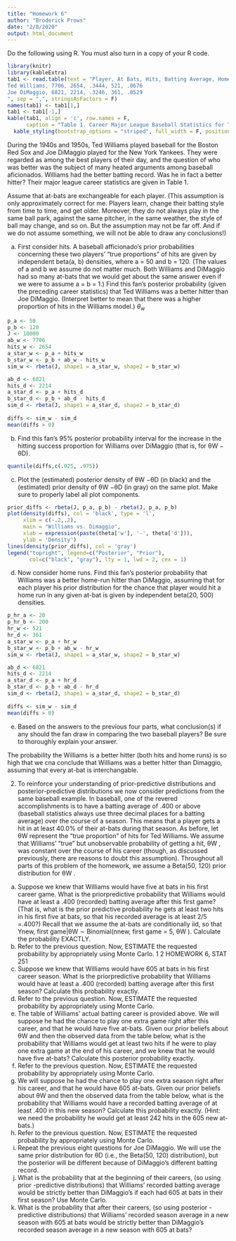```yaml
---
title: "Homework 6"
author: "Broderick Prows"
date: "2/8/2020"
output: html_document
---
```


Do the following using R. You must also turn in a copy of your R code.

```r
library(knitr)
library(kableExtra)
tab1 <- read.table(text = "Player, At Bats, Hits, Batting Average, Home Runs, Home Run Average
Ted Williams, 7706, 2654, .3444, 521, .0676
Joe DiMaggio, 6821, 2214, .3246, 361, .0529
", sep = ",", stringsAsFactors = F)
names(tab1) <- tab1[1,]
tab1 <- tab1[-1,]
kable(tab1, align = 'c', row.names = F,
      caption = "Table 1. Career Major League Baseball Statistics for Ted Williams and Joe DiMaggio") %>%
  kable_styling(bootstrap_options = "striped", full_width = F, position = "center")
```


During the 1940s and 1950s, Ted Williams played baseball for the Boston Red Sox and Joe DiMaggio played for the New York Yankees. They were regarded as among the best players of their day, and the question of who was better was the subject of many heated arguments among baseball aficionados. Williams had the better batting record. Was he in fact a better hitter? Their major league career statistics are given in Table 1.

Assume that at-bats are exchangeable for each player. (This assumption is only approximately correct for me. Players learn, change their batting style from time to time, and get older. Moreover, they do not always play in the same ball park, against the same pitcher, in the same weather, the style of ball may change, and so on. But the assumption may not be far off. And if we do not assume something, we will not be able to draw any conclusions!)

(a) First consider hits. A baseball afficionado’s prior probabilities concerning these two players’ “true proportions” of hits are given by independent beta(a, b) densities, where a = 50 and b = 120. (The values of a and b we assume do not matter much. Both Williams and DiMaggio had so many at-bats that we would get about the same answer even if we were to assume a = b = 1.) Find this fan’s posterior probability (given the preceding career statistics) that Ted Williams was a better hitter than Joe DiMaggio. (Interpret better to mean that there was a higher proportion of hits in the Williams model.)
$\theta _w$
```r
p_a <- 50
p_b <- 120
J <- 10000
ab_w <- 7706
hits_w <- 2654
a_star_w <- p_a + hits_w
b_star_w <- p_b + ab_w - hits_w
sim_w <- rbeta(J, shape1 = a_star_w, shape2 = b_star_w)

ab_d <- 6821
hits_d <- 2214
a_star_d <- p_a + hits_d
b_star_d <- p_b + ab_d - hits_d
sim_d <- rbeta(J, shape1 = a_star_d, shape2 = b_star_d)
               
diffs <- sim_w - sim_d
mean(diffs > 0)
```


(b) Find this fan’s 95% posterior probability interval for the increase in the hitting success proportion for Williams over DiMaggio (that is, for θW − θD).
```r
quantile(diffs,c(.025, .975))
```


(c) Plot the (estimated) posterior density of θW −θD (in black) and the (estimated) prior density of θW −θD (in gray) on the same plot. Make sure to properly label all plot components.
```r
prior_diffs <- rbeta(J, p_a, p_b) - rbeta(J, p_a, p_b)
plot(density(diffs), col = 'black', type = 'l',
     xlim = c(-.2,.2),
     main = "Williams vs. Dimaggio",
     xlab = expression(paste(theta['w'], '-', theta['d'])),
     ylab = 'Density')
lines(density(prior_diffs), col = 'gray')
legend("topright", legend=c("Posterior", "Prior"),
       col=c("black", "gray"), lty = 1, lwd = 2, cex = 1)
```


(d) Now consider home runs. Find this fan’s posterior probability that Williams was a better home-run hitter than DiMaggio, assuming that for each player his prior distribution for the chance that player would hit a home run in any given at-bat is given by independent beta(20, 500) densities.
```r
p_hr_a <- 20
p_hr_b <- 200
hr_w <- 521
hr_d <- 361
a_star_w <- p_a + hr_w
b_star_w <- p_b + ab_w - hr_w
sim_w <- rbeta(J, shape1 = a_star_w, shape2 = b_star_w)

ab_d <- 6821
hits_d <- 2214
a_star_d <- p_a + hr_d
b_star_d <- p_b + ab_d - hr_d
sim_d <- rbeta(J, shape1 = a_star_d, shape2 = b_star_d)
               
diffs <- sim_w - sim_d
mean(diffs > 0)
```

(e) Based on the answers to the previous four parts, what conclusion(s) if any should the fan draw in comparing the two baseball players? Be sure to thoroughly explain your answer.

The probability the Williams is a better hitter (both hits and home runs) is so high that we cna conclude that Williams was a better hitter than Dimaggio, assuming that every at-bat is interchangable.


(2) To reinforce your understanding of prior-predictive distributions and posterior-predictive distributions we now
consider predictions from the same baseball example. In baseball, one of the revered accomplishments is
to have a batting average of .400 or above (baseball statistics always use three decimal places for a batting
average) over the course of a season. This means that a player gets a hit in at least 40.0% of their at-bats
during that season. As before, let θW represent the “true proportion” of hits for Ted Williams. We assume
that Williams’ “true” but unobservable probability of getting a hit, θW , was constant over the course of his
career (though, as discussed previously, there are reasons to doubt this assumption). Throughout all parts
of this problem of the homework, we assume a Beta(50, 120) prior distribution for θW .
(a) Suppose we knew that Williams would have five at bats in his first career game. What is the priorpredictive probability that Williams would have at least a .400 (recorded) batting average after this first
game? (That is, what is the prior predictive probability he gets at least two hits in his first five at bats, so
that his recorded average is at least 2/5 =.400?) Recall that we assume the at-bats are conditionally iid,
so that Ynew, first game|θW ∼ Binomial(nnew, first game = 5, θW ). Calculate the probability EXACTLY.
(b) Refer to the previous question. Now, ESTIMATE the requested probability by appropriately using Monte
Carlo.
1
2 HOMEWORK 6, STAT 251
(c) Suppose we knew that Williams would have 605 at bats in his first career season. What is the priorpredictive probability that Williams would have at least a .400 (recorded) batting average after this first
season? Calculate this probability exactly.
(d) Refer to the previous question. Now, ESTIMATE the requested probability by appropriately using Monte
Carlo.
(e) The table of Williams’ actual batting career is provided above. We will suppose he had the chance to play
one extra game right after this career, and that he would have five at-bats. Given our prior beliefs about
θW and then the observed data from the table below, what is the probability that Williams would get at
least two hits if he were to play one extra game at the end of his career, and we knew that he would have
five at-bats? Calculate this posterior probability exactly.
(f) Refer to the previous question. Now, ESTIMATE the requested probability by appropriately using Monte
Carlo.
(g) We will suppose he had the chance to play one extra season right after his career, and that he would have
605 at-bats. Given our prior beliefs about θW and then the observed data from the table below, what is
the probability that Williams would have a recorded batting average of at least .400 in this new season?
Calculate this probability exactly. (Hint: we need the probability he would get at least 242 hits in the
605 new at-bats.)
(h) Refer to the previous question. Now, ESTIMATE the requested probability by appropriately using Monte
Carlo.
(i) Repeat the previous eight questions for Joe DiMaggio. We will use the same prior distribution for θD
(i.e., the Beta(50, 120) distribution), but the posterior will be different because of DiMaggio’s different
batting record.
(j) What is the probability that at the beginning of their careers, (so using prior -predictive distributions)
that Williams’ recorded batting average would be strictly better than DiMaggio’s if each had 605 at bats
in their first season? Use Monte Carlo.
(k) What is the probability that after their careers, (so using posterior -predictive distributions) that Williams’
recorded season average in a new season with 605 at bats would be strictly better than DiMaggio’s recorded
season average in a new season with 605 at bats?